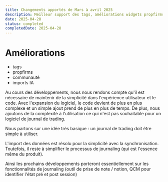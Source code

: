 ```yaml
---
title: Changements apportés de Mars à avril 2025
description: Meilleur support des tags, améliorations widgets propfirms (configurateur amélioré, visibilité du drawdown et profits)
date: 2025-04-28
status: completed
completedDate: 2025-04-28
---
```


# Améliorations

- tags
- propfirms
- communauté
- imports IA

Au cours des développements, nous nous rendons compte qu'il est nécessaire de maintenir de la simplicité dans l'expérience utilisateur et le code.
Avec l'expansion du logiciel, le code devient de plus en plus complexe et un simple ajout prend de plus en plus de temps. De plus, nous ajoutons de la complexité à l'utilisation
ce qui n'est pas souhaitable pour un logiciel de journal de trading.

Nous partons sur une idée très basique : un journal de trading doit être simple à utiliser.

L'import des données est résolu pour la simplicité avec la synchronisation.
Toutefois, il reste à simplifier le processus de journaling (qui est l'essence même du produit).

Ainsi les prochains développements porteront essentiellement sur les fonctionnalités de journaling
(outil de prise de note / notion, QCM pour identifier l'état pré et post session)